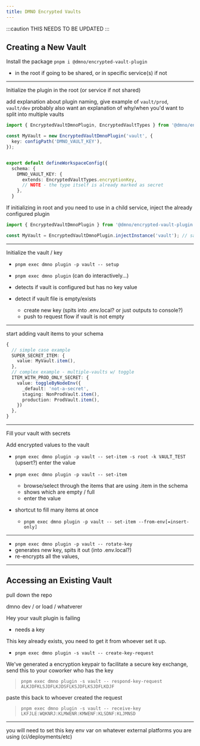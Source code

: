 ```yaml
---
title: DMNO Encrypted Vaults
---
```


:::caution
THIS NEEDS TO BE UPDATED
:::

## Creating a New Vault 

Install the package
`pnpm i @dmno/encrypted-vault-plugin`
- in the root if going to be shared, or in specific service(s) if not

-----

Initialize the plugin in the root (or service if not shared)

add explanation about plugin naming, give example of `vault/prod`, `vault/dev`
probably also want an explanation of why/when you'd want to split into multiple vaults

```typescript
import { EncryptedVaultDmnoPlugin, EncryptedVaultTypes } from '@dmno/encrypted-vault-plugin';

const MyVault = new EncryptedVaultDmnoPlugin('vault', {
  key: configPath('DMNO_VAULT_KEY'),
});


export default defineWorkspaceConfig({
  schema: {
    DMNO_VAULT_KEY: {
      extends: EncryptedVaultTypes.encryptionKey,
      // NOTE - the type itself is already marked as secret
    },
  }
```

If initializing in root and you need to use in a child service, inject the already configured plugin

```typescript
import { EncryptedVaultDmnoPlugin } from '@dmno/encrypted-vault-plugin';

const MyVault = EncryptedVaultDmnoPlugin.injectInstance('vault'); // same "instance name" it was created with
```

-----

Initialize the vault / key

- `pnpm exec dmno plugin -p vault -- setup`
- `pnpm exec dmno plugin`
  (can do interactively...)

- detects if vault is configured but has no key value
- detect if vault file is empty/exists
  - create new key (spits into .env.local? or just outputs to console?)
  - push to request flow if vault is not empty


-----

start adding vault items to your schema
```typescript
{
  // simple case example
  SUPER_SECRET_ITEM: {
    value: MyVault.item(),
  },
  // complex example - multiple-vaults w/ toggle
  ITEM_WITH_PROD_ONLY_SECRET: {
    value: toggleByNodeEnv({
      _default: 'not-a-secret',
      staging: NonProdVault.item(),
      production: ProdVault.item(),
    })
  },
}
```

----
Fill your vault with secrets

Add encrypted values to the vault
- `pnpm exec dmno plugin -p vault -- set-item -s root -k VAULT_TEST` (upsert?)
   enter the value

- `pnpm exec dmno plugin -p vault -- set-item`
  - browse/select through the items that are using .item in the schema
  - shows which are empty / full
  - enter the value

- shortcut to fill many items at once
  - `pnpm exec dmno plugin -p vault -- set-item --from-env[=insert-only]`


-----

- `pnpm exec dmno plugin -p vault -- rotate-key`
- generates new key, spits it out (into .env.local?)
- re-encrypts all the values, 




-----------------------

## Accessing an Existing Vault

pull down the repo

dmno dev / or load / whatverer

Hey your vault plugin is failing
- needs a key

This key already exists, you need to get it from whoever set it up.
- `pnpm exec dmno plugin -s vault -- create-key-request`

We've generated a encryption keypair to facilitate a secure key exchange, send this to your coworker who has the key
> `pnpm exec dmno plugin -s vault -- respond-key-request ALKJDFKLSJDFLKJDSFLKSJDFLKSJDFLKDJF`

paste this back to whoever created the request
> `pnpm exec dmno plugin -s vault -- receive-key LKFJLE:WQKNRJ:KLMWENR:KMWENF:KLSDNF:KLJMNSD`


------

you will need to set this key env var on whatever external platforms you are using (ci/deployments/etc)
